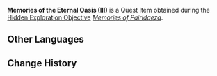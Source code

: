 {{Item Infobox
|id           = 120102
|image        = Item Memories of the Eternal Oasis III.png
|type         = Quest Items
|description  = The oldest memories connected to the [[Eternal Oasis]], resembling runes adrift upon the air.
|source1      = [[Memories of Pairidaeza]]
}}
'''Memories of the Eternal Oasis (III)''' is a Quest Item obtained during the [[Hidden Exploration Objective]] ''[[Memories of Pairidaeza]]''.

==Other Languages==
{{Other Languages
|en      = Memories of the Eternal Oasis (III)
|zhs     = 永恒绿洲的记忆・三
|zhs_rm  = Yǒnghéng Lǜzhōu de Jìyì - Sān
|zht     = 永恆綠洲的記憶・三
|zht_rm  = Yǒnghéng Lǜzhōu de Jìyì - Sān
|zh_tl   = 
|ja      = 永遠のオアシスの記憶・三
|ja_rm   = Eien no Oashisu no Kioku - San
|ja_tl   = Memories of the Eternal Oasis - Three
|ko      = 영원의 오아시스의 기억・세 번째
|ko_rm   = Yeong'won-ui Oasiseu-ui Gieok - Se Beonjjae
|ko_tl   = Memories of the Oasis of Eternity - Third
|es      = Recuerdo del Oasis Eterno (III)
|es_tl   = Memory of the Eternal Oasis (III)
|fr      = Souvenirs de l'Oasis éternelle - 3
|fr_tl   = Memories of the Eternal Oasis — 3
|ru      = Воспоминания об Оазисе вечности III
|ru_tl   = Memories of the Eternal Oasis III
|th      = ความทรงจำของโอเอซิสนิรันดร์ (III)
|th_rm   = 
|th_tl   = 
|vi      = Ký Ức Ốc Đảo Vĩnh Hằng III
|vi_tl   = Memories of the Eternal Oasis III
|de      = Erinnerungen der Oase der Ewigkeit III
|de_tl   = Memories of the Oasis of Eternity III
|id      = Ingatan Oasis Abadi (III)
|id_tl   = Memories of the Eternal Oasis (III)
|pt      = Lembranças do Oásis Eterno &mdash; III
|pt_tl   = 
|tr      = Sonsuz Vaha'nın Hatıraları (III)
|tr_tl   = 
|it      = Memorie dell'Oasi eterna (III)
|it_tl   = Memories of the Eternal Oasis (III)
}}

==Change History==
{{Change History|3.4}}
